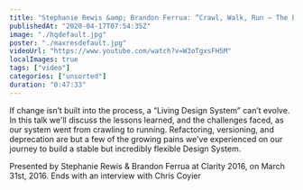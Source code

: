 ```yaml
---
title: "Stephanie Rewis &amp; Brandon Ferrua: “Crawl, Walk, Run – The Evolution of a Design Sys…” — Clarity 2016"
publishedAt: "2020-04-17T07:54:35Z"
image: "./hqdefault.jpg"
poster: "./maxresdefault.jpg"
videoUrl: "https://www.youtube.com/watch?v=W3oTgxsFH5M"
localImages: true
tags: ["video"]
categories: ["unsorted"]
duration: "0:47:33"
---
```

If change isn’t built into the process, a “Living Design System” can’t evolve. In this talk we'll discuss the lessons learned, and the challenges faced, as our system went from crawling to running. Refactoring, versioning, and deprecation are but a few of the growing pains we've experienced on our journey to build a stable but incredibly flexible Design System.

Presented by Stephanie Rewis & Brandon Ferrua at Clarity 2016, on March 31st, 2016. Ends with an interview with Chris Coyier
